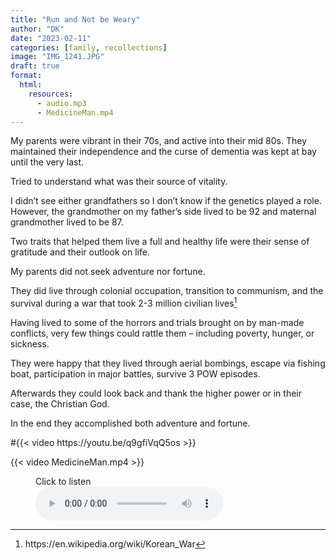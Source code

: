 ---
title: "Run and Not be Weary"
author: "DK"
date: "2023-02-11"
categories: [family, recollections]
image: "IMG_1241.JPG"
draft: true
format:
  html:
    resources:
      - audio.mp3
      - MedicineMan.mp4
---

My parents were vibrant in their 70s, and active into their mid 80s.
They maintained their independence and the curse of dementia was kept at bay until the very last.

Tried to understand what was their source of vitality.

I didn't see either grandfathers so I don't know if the genetics played a role.
However, the grandmother on my father's side lived to be 92 and maternal grandmother lived to be 87.

Two traits that helped them live a full and healthy life were their sense of gratitude and their outlook on life.

My parents did not seek adventure nor fortune.

They did live through colonial occupation, transition to communism, and the survival during a war that took 2-3 million civilian lives^[https://en.wikipedia.org/wiki/Korean_War]

Having lived to some of the horrors and trials brought on by man-made conflicts, very few things could rattle them -- including poverty, hunger, or sickness.

They were happy that they lived through aerial bombings, escape via fishing boat, participation in major battles, survive 3 POW episodes.

Afterwards they could look back and thank the higher power or in their case, the Christian God.

In the end they accomplished both adventure and fortune.

#{{< video https://youtu.be/q9gfiVqQ5os >}}

{{< video MedicineMan.mp4  >}}

<figure>
<figcaption>Click to listen</figcaption>
<audio controls src="audio.mp3">
        Your browser does not support the
        <code>audio</code> element.
</audio>
</figure>